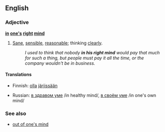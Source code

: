 ==English==

===Adjective===
'''[[in]] [[one's]] [[right]] [[mind]]'''
# {{idiomatic}} [[sane|Sane]], [[sensible]], [[reasonable]]; thinking [[clearly]].
#:''I used to think that nobody '''in his right mind''' would pay that much for such a thing, but people must pay it all the time, or the company wouldn't be in business.''

====Translations====
{{trans-top|sane}}
* Finnish: [[olla]] [[järjissä]][[-än|än]]
{{trans-mid}}
*Russian: [[в здравом уме]] /in healthy mind/, [[в своём уме]] /in one's own mind/
{{trans-bottom}}

===See also===
* [[out of one's mind]]